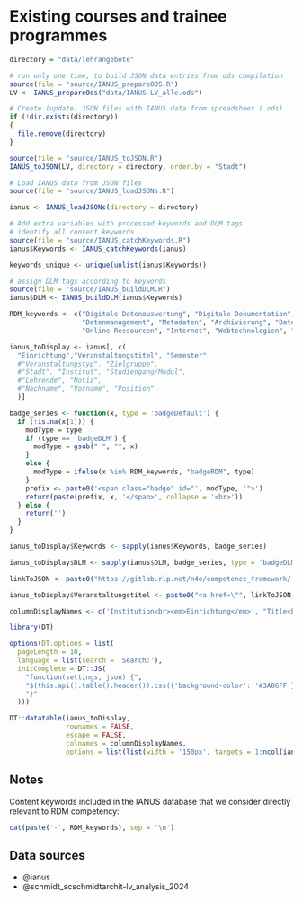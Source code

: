 # Existing courses and trainee programmes

```r
directory = "data/lehrangebote"
```

```r
# run only one time, to build JSON data entries from ods compilation
source(file = "source/IANUS_prepareODS.R")
LV <- IANUS_prepareOds("data/IANUS-LV_alle.ods")

# Create (update) JSON files with IANUS data from spreadsheet (.ods)
if (!dir.exists(directory))
{
  file.remove(directory)
}

source(file = "source/IANUS_toJSON.R")
IANUS_toJSON(LV, directory = directory, order.by = "Stadt")
```

```r
# Load IANUS data from JSON files
source(file = "source/IANUS_loadJSONs.R")

ianus <- IANUS_loadJSONs(directory = directory)
```

```r
# Add extra variables with processed keywords and DLM tags
# identify all content keywords
source(file = "source/IANUS_catchKeywords.R")
ianus$Keywords <- IANUS_catchKeywords(ianus)

keywords_unique <- unique(unlist(ianus$Keywords))

# assign DLM tags according to keywords
source(file = "source/IANUS_buildDLM.R")
ianus$DLM <- IANUS_buildDLM(ianus$Keywords)
```


```r
RDM_keywords <- c("Digitale Datenauswertung", "Digitale Dokumentation", "Datenbanken", 
                  "Datenmanagement", "Metadaten", "Archivierung", "Datenkuratierung",
                  "Online-Ressourcen", "Internet", "Webtechnologien", "Web-Kartierung", "Ausgrabungsdokumentation")
```

```r
ianus_toDisplay <- ianus[, c(
  "Einrichtung","Veranstaltungstitel", "Semester" 
  #"Veranstaltungstyp", "Zielgruppe", 
  #"Stadt", "Institut", "Studiengang/Modul",
  #"Lehrende", "Notiz",
  #"Nachname", "Vorname", "Position"
  )]

badge_series <- function(x, type = 'badgeDefault') {
  if (!is.na(x[1])) {
    modType = type
    if (type == 'badgeDLM') {
      modType = gsub(" ", "", x)
    }
    else {
      modType = ifelse(x %in% RDM_keywords, "badgeRDM", type)
    }
    prefix <- paste0('<span class="badge" id="', modType, '">')
    return(paste(prefix, x, '</span>', collapse = '<br>'))
  } else {
    return('')
  }
}

ianus_toDisplay$Keywords <- sapply(ianus$Keywords, badge_series)

ianus_toDisplay$DLM <- sapply(ianus$DLM, badge_series, type = 'badgeDLM')

linkToJSON <- paste0("https://gitlab.rlp.net/n4o/competence_framework/-/tree/main/", directory, "/", ianus$Stadt, "/", ianus$id, ".json")

ianus_toDisplay$Veranstaltungstitel <- paste0("<a href=\"", linkToJSON, "\">", ianus_toDisplay$Veranstaltungstitel, "</a>")

columnDisplayNames <- c('Institution<br><em>Einrichtung</em>', "Title<br><em>Veranstaltungstitel</em>", "Semester", 'Content keywords<br><em>Inhalt</em>', 'Data Lifecycle<br>Management')
```

```r
library(DT)

options(DT.options = list(
  pageLength = 10, 
  language = list(search = 'Search:'), 
  initComplete = DT::JS(
    "function(settings, json) {",
    "$(this.api().table().header()).css({'background-color': '#3A86FF'});",
    "}"
  )))

DT::datatable(ianus_toDisplay, 
              rownames = FALSE, 
              escape = FALSE, 
              colnames = columnDisplayNames, 
              options = list(list(width = '150px', targets = 1:ncol(ianus_toDisplay))))
```

## Notes

Content keywords included in the IANUS database that we consider directly relevant to RDM competency:

```r
cat(paste('-', RDM_keywords), sep = '\n')
```

## Data sources

- @ianus
- @schmidt_scschmidtarchit-lv_analysis_2024
